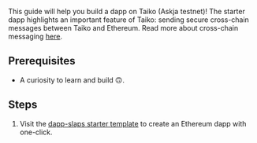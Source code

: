 This guide will help you build a dapp on Taiko (Askja testnet)! The starter dapp highlights an important feature of Taiko: sending secure cross-chain messages between Taiko and Ethereum. Read more about cross-chain messaging [here](/docs/concepts/bridging/cross-chain-messaging).

## Prerequisites

- A curiosity to learn and build 🙃.

## Steps
1. Visit the [dapp-slaps starter template](https://github.com/d1onys1us/dapp-slaps) to create an Ethereum dapp with one-click.
